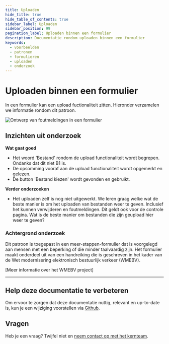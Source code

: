 ```yaml
---
title: Uploaden
hide_title: true
hide_table_of_contents: true
sidebar_label: Uploaden
sidebar_position: 99
pagination_label: Uploaden binnen een formulier
description: Documentatie rondom uploaden binnen een formulier
keywords:
  - voorbeelden
  - patronen
  - formulieren
  - uploaden
  - onderzoek
---
```



# Uploaden binnen een formulier

In een formulier kan een upload fuctionaliteit zitten. Hieronder verzamelen we informatie rondom dit patroon.

![Ontwerp van foutmeldingen in een formulier](https://raw.githubusercontent.com/nl-design-system/documentatie/assets/voorbeeld_formulier_uploaden.png)

## Inzichten uit onderzoek

**Wat gaat goed**

- Het woord 'Bestand' rondom de upload functionaliteit wordt begrepen. Ondanks dat dit niet B1 is.
- De opsomming vooraf aan de upload functionaliteit wordt opgemerkt en gelezen.
- De button 'Bestand kiezen' wordt gevonden en gebruikt.

**Verder onderzoeken**

- Het uploaden zelf is nog niet uitgewerkt. We leren graag welke wat de beste manier is om het uploaden van bestanden weer te geven. Inclusief het kunnen verwijderen en foutmeldingen. Dit geldt ook voor de controle pagina. Wat is de beste manier om bestanden die zijn geupload hier weer te geven?

<VideoPlayer videoId="Pmsxhv4sFKs" />

### Achtergrond onderzoek

Dit patroon is toegepast in een meer-stappen-formulier dat is voorgelegd aan mensen met een beperking of die minder taalvaardig zijn. Het formulier maakt onderdeel uit van een handreiking die is geschreven in het kader van de Wet modernisering elektronisch bestuurlijk verkeer (WMEBV).

[Meer informatie over het WMEBV project]

---

## Help deze documentatie te verbeteren

Om ervoor te zorgen dat deze documentatie nuttig, relevant en up-to-date is, kun je een wijziging voorstellen via [Github](https://github.com/nl-design-system/documentatie).

## Vragen

Heb je een vraag? Twijfel niet en [neem contact op met het kernteam](../../../project/kernteam.mdx).
